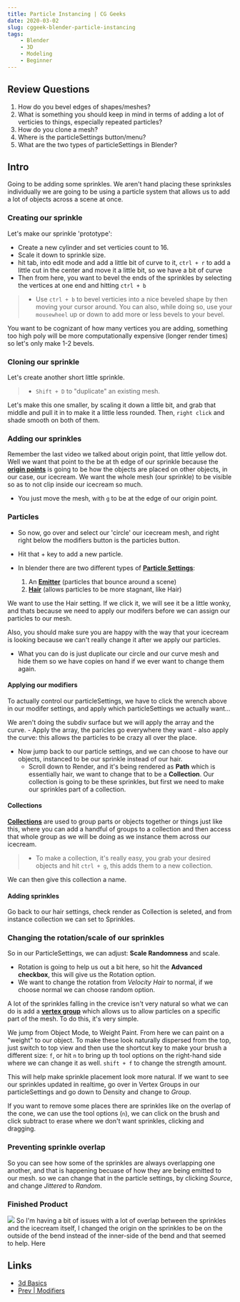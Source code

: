 ```yaml
---
title: Particle Instancing | CG Geeks
date: 2020-03-02
slug: cggeek-blender-particle-instancing
tags:
    - Blender
    - 3D
    - Modeling
    - Beginner
---
```


## Review Questions
1. How do you bevel edges of shapes/meshes?
1. What is something you should keep in mind in terms of adding a lot of verticies to things, especially repeated particles?
1. How do you clone a mesh?
1. Where is the particleSettings button/menu?
1. What are the two types of particleSettings in Blender?


## Intro
Going to be adding some sprinkles. We aren't hand placing these sprinksles individually we are going to be using a particle system that allows us to add a lot of objects across a scene at once.

### Creating our sprinkle
Let's make our sprinkle 'prototype':
- Create a new cylinder and set verticies count to 16.
- Scale it down to sprinkle size.
- hit tab, into edit mode and add a little bit of curve to it, `ctrl + r` to add a little cut in the center and move it a little bit, so we have a bit of curve
- Then from here, you want to bevel the ends of the sprinkles by selecting the vertices at one end and hitting `ctrl + b`

>* Use `ctrl + b` to bevel verticies into a nice beveled shape by then moving your cursor around. You can also, while doing so, use your `mousewheel` up or down to add more or less bevels to your bevel.

You want to be cognizant of how many vertices you are adding, something too high poly will be more computationally expensive (longer render times) so let's only make 1-2 bevels.

### Cloning our sprinkle
Let's create another short little sprinkle. 
>* `Shift + D` to "duplicate" an existing mesh.

Let's make this one smaller, by scaling it down a little bit, and grab that middle and pull it in to make it a little less rounded. Then, `right click` and shade smooth on both of them.

### Adding our sprinkles
Remember the last video we talked about origin point, that little yellow dot. Well we want that point to the be at th edge of our sprinkle because the [**origin points**]() is going to be how the objects are placed on other objects, in our case, our icecream. We want the whole mesh (our sprinkle) to be visible so as to not clip inside our icecream so much.
- You just move the mesh, with `g` to be at the edge of our origin point.

### Particles
- So now, go over and select our 'circle' our icecream mesh, and right right below the modifiers button is the particles button.
- Hit that + key to add a new particle. 

- In blender there are two different types of [**Particle Settings**]():  
    1. An [**Emitter**]() (particles that bounce around a scene)
    1. [**Hair**]() (allows particles to be more stagnant, like Hair)

We want to use the Hair setting. If we click it, we will see it be a little wonky, and thats because we need to apply our modifers before we can assign our particles to our mesh.

Also, you should make sure you are happy with the way that your icecream is looking because we can't really change it after we apply our particles.
- What you can do is just duplicate our circle and our curve mesh and hide them so we have copies on hand if we ever want to change them again. 

#### Applying our modifiers
To actually control our particleSettings, we have to click the wrench above in our modifer settings, and apply which particleSettings we actually want...

We aren't doing the subdiv surface but we will apply the array and the curve.
    - Apply the array, the paricles go everywhere they want
    - also apply the  curve: this allows the particles to be crazy all over the place.
- Now jump back to our particle settings, and we can choose to have our objects, instanced to be our sprinkle instead of our hair.
    - Scroll down to Render, and it's being rendered as **Path** which is essentially hair, we want to change that to be a **Collection**. Our collection is going to be these sprinkles, but first we need to make our sprinkles part of a collection.

#### Collections
[**Collections**]() are used to group parts or objects together or things just like this, where you can add a handful of groups to a collection and then access that whole group as we will be doing as we instance them across our icecream.

>* To make a collection, it's really easy, you grab your desired objects and hit `ctrl + g`, this adds them to a new collection.

We can then give this collection a name.

#### Adding sprinkles
Go back to our hair settings, check render as Collection is seleted, and from instance collection we can set to Sprinkles.

### Changing the rotation/scale of our sprinkles
So in our ParticleSettings, we can adjust: **Scale Randomness** and scale.
- Rotation is going to help us out a bit here, so hit the **Advanced checkbox**, this will give us the Rotation option.
- We want to change the rotation from *Velocity Hair* to normal, if we choose normal we can choose random option.

A lot of the sprinkles falling in the crevice isn't very natural so what we can do is add a [**vertex group**]() which allows us to allow particles on a specific part of the mesh. To do this, it's very simple.

We jump from Object Mode, to Weight Paint. From here we can paint on a "weight" to our object. To make these look naturally dispersed from the top, just switch to top view and then use the shortcut key to make your brush a different size: `f`, or hit `n` to bring up th tool options on the right-hand side where we can change it as well. `shift + f` to change the strength amount.

This will help make sprinkle placement look more natural. If we want to see our sprinkles updated in realtime, go over in Vertex Groups in our particleSettings and go down to Density  and change to *Group*.

If you want to remove some places there are sprinkles like on the overlap of the cone, we can use the tool options (`n`), we can click on the brush and click subtract to erase where we don't want sprinkles, clicking and dragging.

### Preventing sprinkle overlap
So you can see how some of the sprinkles are always overlapping one another, and that is happening becuase of how they are being emitted to our mesh. so we can change that in the particle settings, by clicking *Source*, and change *Jittered* to *Random*.

### Finished Product
![](/icecream-sprinkles.png)
So I'm having a bit of issues with a lot of overlap between the sprinkles and the icecream itself, I changed the origin on the sprinkles to be on the outside of the bend instead of the inner-side of the bend and that seemed to help.
Here 

## Links
- [3d Basics](/cggeek-blender-3dbasics)
- [Prev | Modifiers](/cggeek-blender-modifiers)